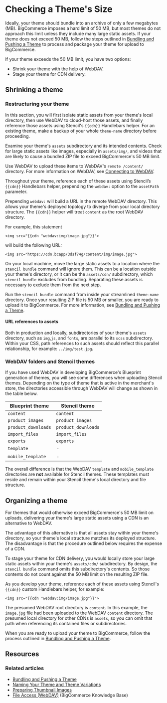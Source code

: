 # Checking a Theme's Size

 

Ideally, your theme should bundle into an archive of only a few megabytes (MB). BigCommerce imposes a hard limit of 50 MB, but most themes do not approach this limit unless they include many large static assets. If your theme does not exceed 50 MB, follow the steps outlined in [Bundling and Pushing a Theme](/stencil-docs/deploying-a-theme/bundling-and-pushing) to process and package your theme for upload to BigCommerce.


If your theme exceeds the 50 MB limit, you have two options:

* Shrink your theme with the help of WebDAV.
* Stage your theme for CDN delivery.

## Shrinking a theme

### Restructuring your theme

In this section, you will first isolate static assets from your theme's local directory, then use WebDAV to cloud-host those assets, and finally reference those assets using Stencil's `{{cdn}}` Handlebars helper. For an existing theme, make a backup of your whole `theme‑name` directory before proceeding.

Examine your theme's `assets` subdirectory and its intended contents. Check for large static assets like images, especially in `assets/img/`, and videos that are likely to cause a bundled ZIP file to exceed BigCommerce's 50 MB limit.

Use WebDAV to upload these items to WebDAV's `remote /content/` directory. For more information on WebDAV, see [Connecting to WebDAV](https://support.bigcommerce.com/s/article/File-Access-WebDAV).

Throughout your theme, reference each of these assets using Stencil’s `{{cdn}}` Handlebars helper, prepending the `webdav:` option to the `assetPath` parameter.

Prepending `webdav:` will build a URL in the remote WebDAV directory. This allows your theme's deployed topology to diverge from your local directory structure. The `{{cdn}}` helper will treat `content` as the root WebDAV directory. 

For example, this statement


```
<img src="{{cdn "webdav:img/image.jpg"}}">
```

will build the following URL:

```
<img src="https://cdn.bcapp/3dsf74g/content/img/image.jpg">
```

On your local machine, move the large static assets to a location where the `stencil bundle` command will ignore them. This can be a location outside your theme's directory, or it can be the `assets/cdn/` subdirectory, which `stencil bundle` excludes from bundling. Separating these assets is necessary to exclude them from the next step.

Run the `stencil bundle` command from inside your streamlined `theme‑name` directory. Once your resulting ZIP file is 50 MB or smaller, you are ready to upload it to BigCommerce. For more information, see [Bundling and Pushing a Theme](/stencil-docs/deploying-a-theme/bundling-and-pushing).

<Callout type="warning">

 #### URL references to assets
 Both in production and locally, subdirectories of your theme's `assets` directory, such as `img`,`js`, and `fonts`, are parallel to its `scss` subdirectory. Within your CSS, path references to such assets should reflect this parallel relationship, for example: `../img/test.jpg`.
 </Callout>

### WebDAV folders and Stencil themes

If you have used WebDAV in developing BigCommerce's Blueprint generation of themes, you will see some differences when uploading Stencil themes. Depending on the type of theme that is active in the merchant's store, the directories accessible through WebDAV will change as shown in the table below.

| Blueprint theme | Stencil theme |
| ----------- | ----------- |
| `content` | `content` |
| `product_images` | `product_images` |
| `product_downloads` | `product_downloads` |
| `import_files` | `import_files` |
| `exports` | `exports` |
| `template` | - |
| `mobile_template` | - |

The overall difference is that the WebDAV `template` and `mobile_template` directories are **not** available for Stencil themes. These templates must reside and remain within your Stencil theme's local directory and file structure.

## Organizing a theme

For themes that would otherwise exceed BigCommerce's 50 MB limit on uploads, delivering your theme's large static assets using a CDN is an alternative to WebDAV.

The advantage of this alternative is that all assets stay within your theme's directory, so your theme's local structure matches its deployed structure. The disadvantage is that the procedure outlined below requires the expense of a CDN.

To stage your theme for CDN delivery, you would locally store your large static assets within your theme's
`assets/cdn/` subdirectory. By design, the `stencil bundle` command omits this subdirectory's contents. So those contents do not count against the 50 MB limit on the resulting ZIP file.

As you develop your theme, reference each of these assets using Stencil's `{{cdn}}` custom Handlebars helper, for example:

```
<img src="{{cdn "webdav:img/image.jpg"}}">
```

<Callout type="info">

 The presumed WebDAV root directory is `content`. In this example, the `image.jpg` file had been uploaded to the WebDAV `content` directory. The presumed local directory for other CDNs is `assets`, so you can omit that path when referencing its contained files or subdirectories.
 </Callout>


When you are ready to upload your theme to BigCommerce, follow the process outlined in [Bundling and Pushing a Theme](/stencil-docs/deploying-a-theme/bundling-and-pushing).

## Resources

### Related articles
* [Bundling and Pushing a Theme](/stencil-docs/deploying-a-theme/bundling-and-pushing)
* [Naming Your Theme and Theme Variations](/stencil-docs/deploying-a-theme/naming-your-theme)
* [Preparing Thumbnail Images](/stencil-docs/deploying-a-theme/preparing-thumbnail-images)
* [File Access (WebDAV)](https://support.bigcommerce.com/s/article/File-Access-WebDAV#manual) (BigCommerce Knowledge Base)
